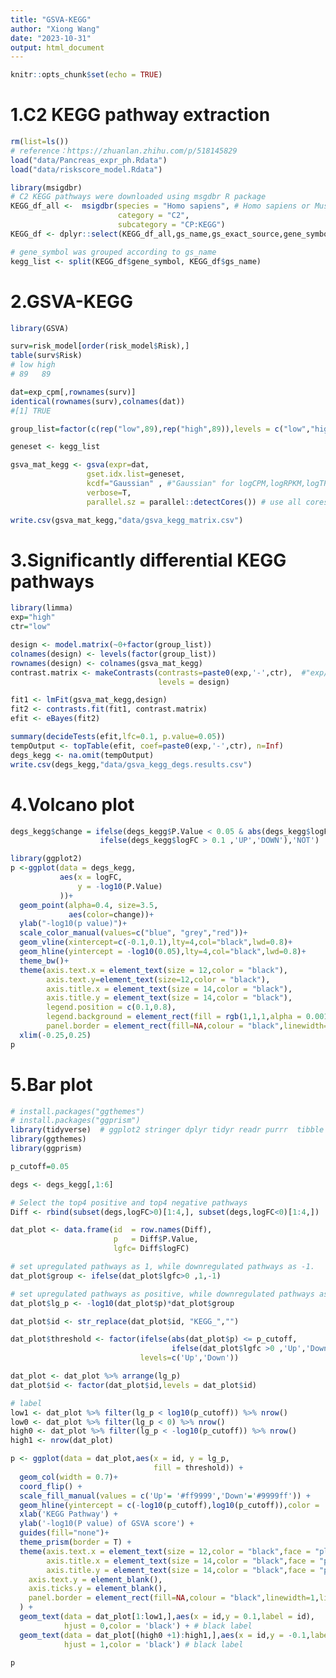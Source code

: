 ---
title: "GSVA-KEGG"
author: "Xiong Wang"
date: "2023-10-31"
output: html_document
---

```{r setup, include=FALSE}
knitr::opts_chunk$set(echo = TRUE)
```

# 1.C2 KEGG pathway extraction

```{r}
rm(list=ls())
# reference：https://zhuanlan.zhihu.com/p/518145829
load("data/Pancreas_expr_ph.Rdata")
load("data/riskscore_model.Rdata")

library(msigdbr)
# C2 KEGG pathways were downloaded using msgdbr R package
KEGG_df_all <-  msigdbr(species = "Homo sapiens", # Homo sapiens or Mus musculus
                        category = "C2",
                        subcategory = "CP:KEGG") 
KEGG_df <- dplyr::select(KEGG_df_all,gs_name,gs_exact_source,gene_symbol)

# gene_symbol was grouped according to gs_name
kegg_list <- split(KEGG_df$gene_symbol, KEGG_df$gs_name) 

```

# 2.GSVA-KEGG

```{r}
library(GSVA)

surv=risk_model[order(risk_model$Risk),]
table(surv$Risk)
# low high 
# 89   89

dat=exp_cpm[,rownames(surv)]
identical(rownames(surv),colnames(dat))
#[1] TRUE

group_list=factor(c(rep("low",89),rep("high",89)),levels = c("low","high"))

geneset <- kegg_list

gsva_mat_kegg <- gsva(expr=dat, 
                 gset.idx.list=geneset, 
                 kcdf="Gaussian" , #"Gaussian" for logCPM,logRPKM,logTPM, "Poisson" for counts
                 verbose=T, 
                 parallel.sz = parallel::detectCores()) # use all cores

write.csv(gsva_mat_kegg,"data/gsva_kegg_matrix.csv")

```

# 3.Significantly differential KEGG pathways

```{r}
library(limma)
exp="high"
ctr="low"

design <- model.matrix(~0+factor(group_list))
colnames(design) <- levels(factor(group_list))
rownames(design) <- colnames(gsva_mat_kegg)
contrast.matrix <- makeContrasts(contrasts=paste0(exp,'-',ctr),  #"exp/ctrl"
                                 levels = design)

fit1 <- lmFit(gsva_mat_kegg,design)                
fit2 <- contrasts.fit(fit1, contrast.matrix) 
efit <- eBayes(fit2)                         

summary(decideTests(efit,lfc=0.1, p.value=0.05)) 
tempOutput <- topTable(efit, coef=paste0(exp,'-',ctr), n=Inf)
degs_kegg <- na.omit(tempOutput) 
write.csv(degs_kegg,"data/gsva_kegg_degs.results.csv")

```

# 4.Volcano plot

```{r}
degs_kegg$change = ifelse(degs_kegg$P.Value < 0.05 & abs(degs_kegg$logFC) > 0.1,
                    ifelse(degs_kegg$logFC > 0.1 ,'UP','DOWN'),'NOT')

library(ggplot2)
p <-ggplot(data = degs_kegg, 
           aes(x = logFC, 
               y = -log10(P.Value)
           ))+
  geom_point(alpha=0.4, size=3.5, 
             aes(color=change))+
  ylab("-log10(p value)")+
  scale_color_manual(values=c("blue", "grey","red"))+
  geom_vline(xintercept=c(-0.1,0.1),lty=4,col="black",lwd=0.8)+
  geom_hline(yintercept = -log10(0.05),lty=4,col="black",lwd=0.8)+
  theme_bw()+
  theme(axis.text.x = element_text(size = 12,color = "black"),
        axis.text.y=element_text(size=12,color = "black"),
        axis.title.x = element_text(size = 14,color = "black"),
        axis.title.y = element_text(size = 14,color = "black"),
        legend.position = c(0.1,0.8),
        legend.background = element_rect(fill = rgb(1,1,1,alpha = 0.001),colour = NA),
        panel.border = element_rect(fill=NA,colour = "black",linewidth=1,linetype = "solid"))+  
  xlim(-0.25,0.25)
p


```

# 5.Bar plot 

```{r}
# install.packages("ggthemes")
# install.packages("ggprism")
library(tidyverse)  # ggplot2 stringer dplyr tidyr readr purrr  tibble forcats
library(ggthemes)
library(ggprism)

p_cutoff=0.05

degs <- degs_kegg[,1:6] 

# Select the top4 positive and top4 negative pathways
Diff <- rbind(subset(degs,logFC>0)[1:4,], subset(degs,logFC<0)[1:4,])

dat_plot <- data.frame(id  = row.names(Diff),
                       p   = Diff$P.Value,
                       lgfc= Diff$logFC)

# set upregulated pathways as 1, while downregulated pathways as -1.
dat_plot$group <- ifelse(dat_plot$lgfc>0 ,1,-1)

# set upregulated pathways as positive, while downregulated pathways as negative.
dat_plot$lg_p <- -log10(dat_plot$p)*dat_plot$group 

dat_plot$id <- str_replace(dat_plot$id, "KEGG_","")

dat_plot$threshold <- factor(ifelse(abs(dat_plot$p) <= p_cutoff,
                                    ifelse(dat_plot$lgfc >0 ,'Up','Down')),
                             levels=c('Up','Down'))

dat_plot <- dat_plot %>% arrange(lg_p)
dat_plot$id <- factor(dat_plot$id,levels = dat_plot$id)

# label
low1 <- dat_plot %>% filter(lg_p < log10(p_cutoff)) %>% nrow()
low0 <- dat_plot %>% filter(lg_p < 0) %>% nrow()
high0 <- dat_plot %>% filter(lg_p < -log10(p_cutoff)) %>% nrow()
high1 <- nrow(dat_plot)

p <- ggplot(data = dat_plot,aes(x = id, y = lg_p, 
                                fill = threshold)) +
  geom_col(width = 0.7)+
  coord_flip() + 
  scale_fill_manual(values = c('Up'= '#ff9999','Down'='#9999ff')) +
  geom_hline(yintercept = c(-log10(p_cutoff),log10(p_cutoff)),color = 'white',size = 0.1,lty='dashed') +
  xlab('KEGG Pathway') + 
  ylab('-log10(P value) of GSVA score') + 
  guides(fill="none")+
  theme_prism(border = T) +
  theme(axis.text.x = element_text(size = 12,color = "black",face = "plain"),
        axis.title.x = element_text(size = 14,color = "black",face = "plain"),
        axis.title.y = element_text(size = 14,color = "black",face = "plain"),
    axis.text.y = element_blank(),
    axis.ticks.y = element_blank(),
    panel.border = element_rect(fill=NA,colour = "black",linewidth=1,linetype = "solid")
  ) +
  geom_text(data = dat_plot[1:low1,],aes(x = id,y = 0.1,label = id),
            hjust = 0,color = 'black') + # black label
  geom_text(data = dat_plot[(high0 +1):high1,],aes(x = id,y = -0.1,label = id),
            hjust = 1,color = 'black') # black label

p

```

